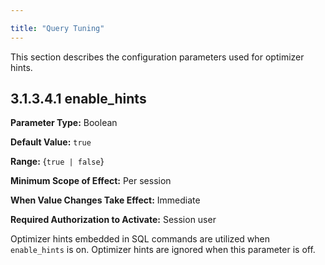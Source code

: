 ---

title: "Query Tuning"
---

<div id="query_tuning" class="registered_link"></div>

This section describes the configuration parameters used for optimizer hints.

## 3.1.3.4.1 enable_hints

**Parameter Type:** Boolean

**Default Value:** `true`

**Range:** {`true | false`}

**Minimum Scope of Effect:** Per session

**When Value Changes Take Effect:** Immediate

**Required Authorization to Activate:** Session user

Optimizer hints embedded in SQL commands are utilized when `enable_hints` is on. Optimizer hints are ignored when this parameter is off.

